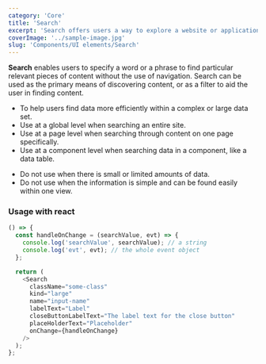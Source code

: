 ```yaml
---
category: 'Core'
title: 'Search'
excerpt: 'Search offers users a way to explore a website or application using keywords. Search can be used as the primary means of discovering content or as a filter to aid the user in finding content.'
coverImage: '../sample-image.jpg'
slug: 'Components/UI elements/Search'
---
```


**Search** enables users to specify a word or a phrase to find particular relevant pieces of content without the use of navigation. Search can be used as the primary means of discovering content, or as a filter to aid the user in finding content.

<DoUse>

- To help users find data more efficiently within a complex or large data set.
- Use at a global level when searching an entire site.
- Use at a page level when searching through content on one page specifically.
- Use at a component level when searching data in a component, like a data table.

</DoUse>

<DoNotUse>

- Do not use when there is small or limited amounts of data.
- Do not use when the information is simple and can be found easily within one view.

</DoNotUse>

### Usage with react

```js live
() => {
  const handleOnChange = (searchValue, evt) => {
    console.log('searchValue', searchValue); // a string
    console.log('evt', evt); // the whole event object
  };

  return (
    <Search
      className="some-class"
      kind="large"
      name="input-name"
      labelText="Label"
      closeButtonLabelText="The label text for the close button"
      placeHolderText="Placeholder"
      onChange={handleOnChange}
    />
  );
};
```
